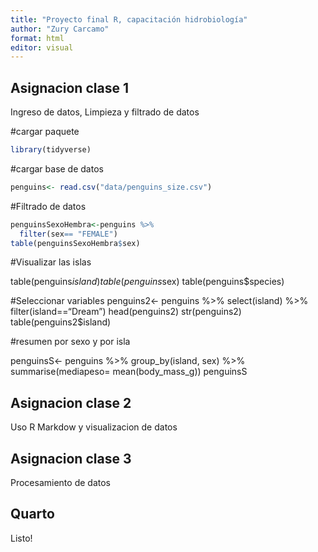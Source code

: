 ---
title: "Proyecto final R, capacitación hidrobiología"
author: "Zury Carcamo"
format: html
editor: visual
---
::: panel-tabset
 
## Asignacion clase 1 

Ingreso de datos, Limpieza y filtrado de datos

#cargar paquete
```{r}
library(tidyverse)
```



#cargar base de datos 
```{r}
penguins<- read.csv("data/penguins_size.csv")
```



#Filtrado de datos

```{r}
penguinsSexoHembra<-penguins %>%
  filter(sex== "FEMALE")
table(penguinsSexoHembra$sex)
```

#Visualizar las islas 

table(penguins$island)
table(penguins$sex)
table(penguins$species)

#Seleccionar variables
 penguins2<- penguins %>%
   select(island) %>%
   filter(island=="Dream")
head(penguins2) 
str(penguins2)
table(penguins2$island)

#resumen por sexo y por isla 

penguinsS<- penguins %>%
  group_by(island, sex) %>%
  summarise(mediapeso= mean(body_mass_g))
penguinsS  



## Asignacion clase 2

Uso R Markdow y visualizacion de datos 

## Asignacion clase 3

Procesamiento de datos

## Quarto

Listo!

:::
